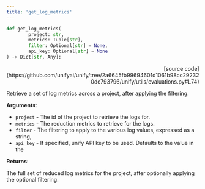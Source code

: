 ```yaml
---
title: 'get_log_metrics'
---
```


```python
def get_log_metrics(
        project: str,
        metrics: Tuple[str],
        filter: Optional[str] = None,
        api_key: Optional[str] = None
) -> Dict[str, Any]:
```

<p align="right">[source code](https://github.com/unifyai/unify/tree/2a6645fb99694601d1061b98cc292320dc793796/unify/utils/evaluations.py#L74)</p>

Retrieve a set of log metrics across a project, after applying the filtering.

**Arguments**:

- `project` - The id of the project to retrieve the logs for.
- `metrics` - The reduction metrics to retrieve for the logs.
- `filter` - The filtering to apply to the various log values, expressed as a string,
- `api_key` - If specified, unify API key to be used. Defaults to the value in the



**Returns**:

The full set of reduced log metrics for the project, after optionally applying
the optional filtering.